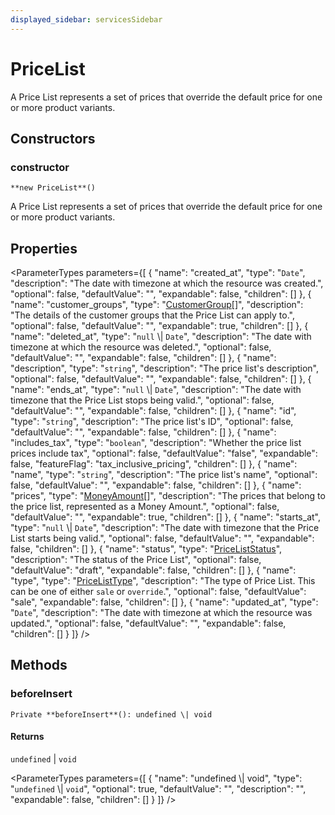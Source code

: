 ```yaml
---
displayed_sidebar: servicesSidebar
---
```



# PriceList

A Price List represents a set of prices that override the default price for one or more product variants.

## Constructors

### constructor

`**new PriceList**()`

A Price List represents a set of prices that override the default price for one or more product variants.

## Properties

<ParameterTypes parameters={[
  {
    "name": "created_at",
    "type": "`Date`",
    "description": "The date with timezone at which the resource was created.",
    "optional": false,
    "defaultValue": "",
    "expandable": false,
    "children": []
  },
  {
    "name": "customer_groups",
    "type": "[CustomerGroup](CustomerGroup.mdx)[]",
    "description": "The details of the customer groups that the Price List can apply to.",
    "optional": false,
    "defaultValue": "",
    "expandable": true,
    "children": []
  },
  {
    "name": "deleted_at",
    "type": "`null` \\| `Date`",
    "description": "The date with timezone at which the resource was deleted.",
    "optional": false,
    "defaultValue": "",
    "expandable": false,
    "children": []
  },
  {
    "name": "description",
    "type": "`string`",
    "description": "The price list's description",
    "optional": false,
    "defaultValue": "",
    "expandable": false,
    "children": []
  },
  {
    "name": "ends_at",
    "type": "`null` \\| `Date`",
    "description": "The date with timezone that the Price List stops being valid.",
    "optional": false,
    "defaultValue": "",
    "expandable": false,
    "children": []
  },
  {
    "name": "id",
    "type": "`string`",
    "description": "The price list's ID",
    "optional": false,
    "defaultValue": "",
    "expandable": false,
    "children": []
  },
  {
    "name": "includes_tax",
    "type": "`boolean`",
    "description": "Whether the price list prices include tax",
    "optional": false,
    "defaultValue": "false",
    "expandable": false,
    "featureFlag": "tax_inclusive_pricing",
    "children": []
  },
  {
    "name": "name",
    "type": "`string`",
    "description": "The price list's name",
    "optional": false,
    "defaultValue": "",
    "expandable": false,
    "children": []
  },
  {
    "name": "prices",
    "type": "[MoneyAmount](MoneyAmount.mdx)[]",
    "description": "The prices that belong to the price list, represented as a Money Amount.",
    "optional": false,
    "defaultValue": "",
    "expandable": true,
    "children": []
  },
  {
    "name": "starts_at",
    "type": "`null` \\| `Date`",
    "description": "The date with timezone that the Price List starts being valid.",
    "optional": false,
    "defaultValue": "",
    "expandable": false,
    "children": []
  },
  {
    "name": "status",
    "type": "[PriceListStatus](../enums/PriceListStatus.mdx)",
    "description": "The status of the Price List",
    "optional": false,
    "defaultValue": "draft",
    "expandable": false,
    "children": []
  },
  {
    "name": "type",
    "type": "[PriceListType](../enums/PriceListType.mdx)",
    "description": "The type of Price List. This can be one of either `sale` or `override`.",
    "optional": false,
    "defaultValue": "sale",
    "expandable": false,
    "children": []
  },
  {
    "name": "updated_at",
    "type": "`Date`",
    "description": "The date with timezone at which the resource was updated.",
    "optional": false,
    "defaultValue": "",
    "expandable": false,
    "children": []
  }
]} />

## Methods

### beforeInsert

`Private **beforeInsert**(): undefined \| void`

#### Returns

`undefined` \| `void`

<ParameterTypes parameters={[
  {
    "name": "undefined \\| void",
    "type": "`undefined` \\| `void`",
    "optional": true,
    "defaultValue": "",
    "description": "",
    "expandable": false,
    "children": []
  }
]} />
